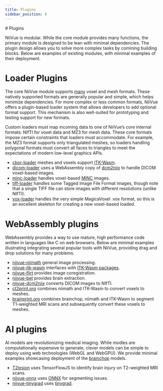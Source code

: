 ```yaml
---
title: Plugins
sidebar_position: 9
---
```


<div className="contributing-page">
# Plugins

NiiVue is modular. While the core module provides many functions, the primary module is designed to be lean with minimal dependencies. The plugin design allows you to solve more complex tasks by comining building blocks. Below are examples of existing modules, with minimal examples of their deployment.

# Loader Plugins

The core NiiVue module supports [many](https://github.com/niivue/niivue?tab=readme-ov-file#supported-formats) voxel and mesh formats. These natively supported formats are generally popular and simple, which helps minimize dependencies. For more complex or less common formats, NiiVue offers a plugin-based loader system that allows developers to add optional format support. This mechanism is also well-suited for prototyping and testing support for new formats.

Custom loaders must map incoming data to one of NiiVue’s core internal formats: NIfTI for voxel data and MZ3 for mesh data. These core formats impose certain constraints that loaders must accommodate. For example, the MZ3 format supports only triangulated meshes, so loaders handling polygonal formats must convert all faces to triangles to meet the expectations of modern low-level graphics APIs.

 - [cbor-loader](https://github.com/niivue/cbor-loader) meshes and voxels support [ITK-Wasm](https://docs.itk.org/projects/wasm/en/latest/introduction/file_formats/index.html).
 - [dicom-loader](https://github.com/niivue/niivue/tree/main/packages/dicom-loader) uses a WebAssembly copy of [dcm2niix](https://github.com/rordenlab/dcm2niix) to handle DICOM voxel-based images.
 - [minc-loader](https://github.com/niivue/minc-loader) handles voxel-based [MINC](https://en.wikibooks.org/wiki/MINC/SoftwareDevelopment/MINC2.0_File_Format_Reference) images.
 - [tiff-loader](https://github.com/niivue/tiff-loader) handles some Tagged Image File Format images, though note that a single TIFF file can store images with different resolutions (unlike NIfTI).
 - [vox-loader](https://github.com/niivue/niivue/tree/main/packages/vox-loader) handles the very simple MagicaVoxel .vox format, so this is an excellent skeleton for creating a new voxel-based loaded.

# WebAssembly plugins

WebAssembly provides a way to use mature, high performance code written in languages like C on web browsers. Below are minimal examples illustrating integrating several popular tools with NiiVue, providing drag and drop solutions for many problems.

 - [niivue-niimath](https://github.com/niivue/niivue-niimath) general image processing.
 - [niivue-itk-wasm](https://github.com/niivue/niivue-itk-wasm) interfaces with [ITK-Wasm packages](https://docs.itk.org/projects/wasm/en/latest/introduction/packages.html).
 - [niivue-flirt](https://github.com/softwiredtech/niivue-flirt) provides image coregistration.
 - [niivue-bet](https://github.com/softwiredtech/niivue-bet) provides brain extraction.
 - [niivue-dcm2niix](https://github.com/niivue/niivue-dcm2niix) converts DICOM images to NIfTI.
 - [ct2print.org](https://ct2print.org/) combines niimath and ITK-Wasm to convert voxels to meshes.
 - [brainprint.org](https://brainprint.org/) combines brainchop, niimath and ITK-Wasm to segment T1-weighted MRI scans and subsequently convert these voxels to meshes.

# AI plugins

AI models are revolutionizing medical imaging. While modles are computationally expensive to generate, clever models can be simple to deploy using web technologies (WebGL and WebGPU). We provide minimal examples showcasing deployment of the [brainchop](https://github.com/neuroneural/brainchop) models.

 - [T2lesion](https://github.com/niivue/T2lesion) uses TensorFlowJS to identify brain injury on T2-weighted MRI scans.
 - [niivue-onnx](https://github.com/niivue/niivue-onnx) uses [ONNX](https://onnx.ai/) for segmenting issues.
 - [niivue-tinygrad](https://github.com/niivue/niivue-tinygrad) uses [tinygrad](https://tinygrad.org/).

</div>